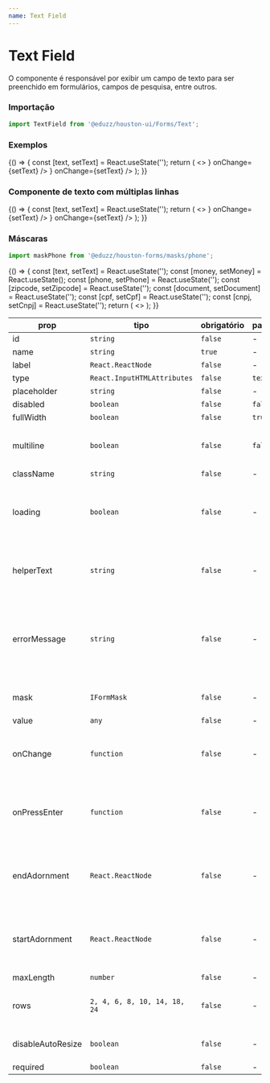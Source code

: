 ```yaml
---
name: Text Field
---
```





# Text Field

O componente é responsável por exibir um campo de texto para ser preenchido em formulários, campos de pesquisa, entre outros.

### Importação

```js
import TextField from '@eduzz/houston-ui/Forms/Text';
```

### Exemplos

<Playground>
  {() => {
    const [text, setText] = React.useState('');
    return (
      <>
        <TextField label='Campo de Texto' value={text} onChange={setText} />
        <TextField label='Campo com ícone' value={text} startAdornment={<InsertEmoticonIcon />} onChange={setText} />
        <TextField label='Campo com ícone' value={text} endAdornment={<InsertEmoticonIcon />} onChange={setText} />
        <TextField label='Campo de Texto' placeholder='Placeholder' value={text} onChange={setText} />
        <TextField label='Campo de Texto Desabilitado' disabled value='Valor enviado via propriedade' />
        <TextField label='Campo de Texto com Carregamento' loading value={text} onChange={setText} />
        <TextField
          label='Campo de Texto com Texto de Ajuda'
          helperText='Um exemplo de campo de ajuda'
          value={text}
          onChange={setText}
        />
        <TextField label='Campo de Texto com Erro' errorMessage='Mensagem de erro' value={text} onChange={setText} />
      </>
    );
  }}
</Playground>

### Componente de texto com múltiplas linhas

<Playground>
  {() => {
    const [text, setText] = React.useState('');
    return (
      <>
        <TextField multiline label='Campo de Texto' value={text} onChange={setText} />
        <TextField
          multiline
          label='Campo com ícone'
          value={text}
          startAdornment={<InsertEmoticonIcon />}
          onChange={setText}
        />
        <TextField
          multiline
          label='Campo com ícone'
          value={text}
          endAdornment={<InsertEmoticonIcon />}
          onChange={setText}
        />
        <TextField multiline label='Campo de Texto' placeholder='Placeholder' value={text} onChange={setText} />
        <TextField multiline label='Campo de Texto Desabilitado' disabled value='Valor enviado via propriedade' />
        <TextField multiline label='Campo de Texto com Carregamento' loading value={text} onChange={setText} />
        <TextField
          multiline
          label='Campo de Texto com Texto de Ajuda'
          helperText='Um exemplo de campo de ajuda'
          value={text}
          onChange={setText}
        />
        <TextField
          multiline
          label='Campo de Texto com Erro'
          errorMessage='Mensagem de erro'
          value={text}
          onChange={setText}
        />
      </>
    );
  }}
</Playground>

### Máscaras

```js
import maskPhone from '@eduzz/houston-forms/masks/phone';
```

<Playground>
  {() => {
    const [text, setText] = React.useState('');
    const [money, setMoney] = React.useState();
    const [phone, setPhone] = React.useState('');
    const [zipcode, setZipcode] = React.useState('');
    const [document, setDocument] = React.useState('');
    const [cpf, setCpf] = React.useState('');
    const [cnpj, setCnpj] = React.useState('');
    return (
      <>
        <TextField label='Moeda' name='money' value={money} onChange={setMoney} mask={moneyMask} />
        <TextField label='Telefone' name='phone' value={phone} onChange={setPhone} mask={phoneMask} />
        <TextField label='CEP' name='zipcode' value={zipcode} onChange={setZipcode} mask={zipcodeMask} />
        <TextField
          label='Documento (CPF/CNPJ)'
          name='document'
          value={document}
          onChange={setDocument}
          mask={documentMask}
        />
        <TextField label='CNPJ' name='cnpj' value={cnpj} onChange={setCnpj} mask={cnpjMask} />
        <TextField label='CPF' name='cpf' value={cpf} onChange={setCpf} mask={cpfMask} />
      </>
    );
  }}
</Playground>

| prop              | tipo                         | obrigatório | padrão  | descrição                                                                           |
| ----------------- | ---------------------------- | ----------- | ------- | ----------------------------------------------------------------------------------- |
| id                | `string`                     | `false`     | -       | -                                                                                   |
| name              | `string`                     | `true`      | -       | -                                                                                   |
| label             | `React.ReactNode`            | `false`     | -       | -                                                                                   |
| type              | `React.InputHTMLAttributes`  | `false`     | `text`  | -                                                                                   |
| placeholder       | `string`                     | `false`     | -       | -                                                                                   |
| disabled          | `boolean`                    | `false`     | `false` | -                                                                                   |
| fullWidth         | `boolean`                    | `false`     | `true`  | -                                                                                   |
| multiline         | `boolean`                    | `false`     | `false` | Permite um campo de texto com várias linhas.                                        |
| className         | `string`                     | `false`     | -       | -                                                                                   |
| loading           | `boolean`                    | `false`     | -       | Exibe ícone de carregamento no componente de texto.                                 |
| helperText        | `string`                     | `false`     | -       | Exibe texto de ajuda abaixo do componente de texto.                                 |
| errorMessage      | `string`                     | `false`     | -       | Exibe uma mensagem de erro no componente de texto, assim como indica erro no campo. |
| mask              | `IFormMask`                  | `false`     | -       | Máscara que será aplicada no campo.                                                 |
| value             | `any`                        | `false`     | -       | -                                                                                   |
| onChange          | `function`                   | `false`     | -       | Função disparada ao alterar o valor do campo de texto.                              |
| onPressEnter      | `function`                   | `false`     | -       | Função disparada ao apertar Enter dentro do campo de texto.                         |
| endAdornment      | `React.ReactNode`            | `false`     | -       | Ícone ou botão com ícone que será exibido no final do campo.                        |
| startAdornment    | `React.ReactNode`            | `false`     | -       | Ícone ou botão com ícone que será exibido no início do campo.                       |
| maxLength         | `number`                     | `false`     | -       | -                                                                                   |
| rows              | `2, 4, 6, 8, 10, 14, 18, 24` | `false`     | -       | Número de linhas quando `multiline` for verdadeiro.                                 |
| disableAutoResize | `boolean`                    | `false`     | -       | Desativa o auto-resize do multiline                                                 |
| required          | `boolean`                    | `false`     | -       | -                                                                                   |
